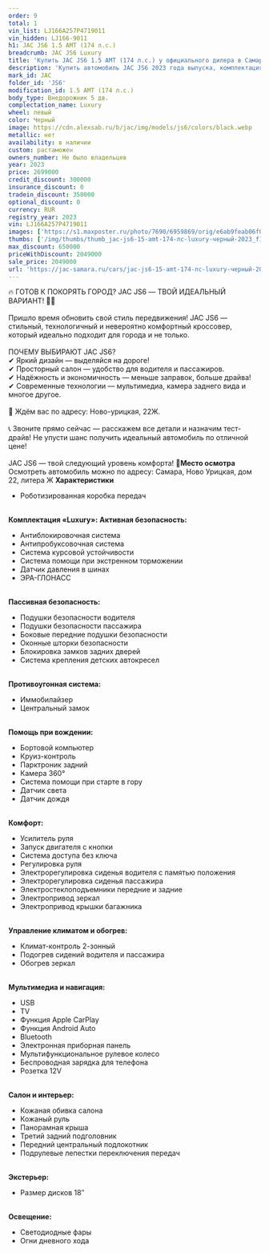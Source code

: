 ```yaml
---
order: 9
total: 1
vin_list: LJ166A257P4719011
vin_hidden: LJ166-9011
h1: JAC JS6 1.5 AMT (174 л.с.)
breadcrumb: JAC JS6 Luxury
title: 'Купить JAC JS6 1.5 AMT (174 л.с.) у официального дилера в Самаре'
description: 'Купить автомобиль JAC JS6 2023 года выпуска, комплектация Luxury, цвет - Черный, двигатель - 1.5 AMT (174 л.с.) у официального дилера в г. Самара. Стоимость данного автомобиля JAC JS6 – 2049000'
mark_id: JAC
folder_id: 'JS6'
modification_id: 1.5 AMT (174 л.с.)
body_type: Внедорожник 5 дв.
complectation_name: Luxury
wheel: левый
color: Черный
image: https://cdn.alexsab.ru/b/jac/img/models/js6/colors/black.webp
metallic: нет
availability: в наличии
custom: растаможен
owners_number: Не было владельцев
year: 2023
price: 2699000
credit_discount: 300000
insurance_discount: 0
tradein_discount: 350000
optional_discount: 0
currency: RUR
registry_year: 2023
vin: LJ166A257P4719011
images: ['https://s1.maxposter.ru/photo/7690/6959869/orig/e6ab9feab06f0d1d314d835bbcff178c.jpg?sid=14', 'https://s1.maxposter.ru/photo/7690/6959869/orig/144eadfd0d252942c32b9f52395132fa.jpg?sid=14', 'https://s1.maxposter.ru/photo/7690/6959869/orig/b76b9dbbfb776da92df43c5e44de7704.jpg?sid=14', 'https://s1.maxposter.ru/photo/7690/6959869/orig/d1a2342d8b05e700e875f8ef08643f84.jpg?sid=14', 'https://s1.maxposter.ru/photo/7690/6959869/orig/dcaf8f9bc40045adacbd2070b9ebba70.jpg?sid=14', 'https://s1.maxposter.ru/photo/7690/6959869/orig/d50458e69820252dd46b5b39b4b085d5.jpg?sid=14', 'https://s1.maxposter.ru/photo/7690/6959869/orig/ec8a866abd4375e381bd7627581dcb50.jpg?sid=14', 'https://s1.maxposter.ru/photo/7690/6959869/orig/8296b4687558b70b701728393de60370.jpg?sid=14', 'https://s1.maxposter.ru/photo/7690/6959869/orig/47bb352f9453df8e30172201ad107201.jpg?sid=14', 'https://s1.maxposter.ru/photo/7690/6959869/orig/4b0ebafa044e2b0491f56a7e0a1bd255.jpg?sid=14', 'https://s1.maxposter.ru/photo/7690/6959869/orig/1d6465f0abe26a9e77d3f44261782aa6.jpg?sid=14', 'https://s1.maxposter.ru/photo/7690/6959869/orig/6e54b694765f1b711f699e4933ac69b6.jpg?sid=14', 'https://s1.maxposter.ru/photo/7690/6959869/orig/772fe3b21d53cd4718f96fcc79c2376f.jpg?sid=14', 'https://s1.maxposter.ru/photo/7690/6959869/orig/8931e6d3bb10e9e1f4e8180e9912b7bf.jpg?sid=14', 'https://s1.maxposter.ru/photo/7690/6959869/orig/86273d4a0d1495f07572a4bf853b9cf0.jpg?sid=14', 'https://s1.maxposter.ru/photo/7690/6959869/orig/99faf46d90565e85876febad8085b8b9.jpg?sid=14', 'https://s1.maxposter.ru/photo/7690/6959869/orig/0bad7106335464c04b680bc5cccb6a08.jpg?sid=14', 'https://s1.maxposter.ru/photo/7690/6959869/orig/23fb9234144b3a5244565e614fbab289.jpg?sid=14', 'https://s1.maxposter.ru/photo/7690/6959869/orig/90b174976bf09b990b62b0febb8cdb5c.jpg?sid=14', 'https://s1.maxposter.ru/photo/7690/6959869/orig/ff4f39f7cf09750b21880ce5c05fc180.jpg?sid=14', 'https://s1.maxposter.ru/photo/7690/6959869/orig/4686b8059d629717daf2a7b962e33aee.jpg?sid=14', 'https://s1.maxposter.ru/photo/7690/6959869/orig/5155bb99464f383cf22c948fbd9eadc3.jpg?sid=14', 'https://s1.maxposter.ru/photo/7690/6959869/orig/759fd48502c0cdab9a1a8283ce21629a.jpg?sid=14', 'https://s1.maxposter.ru/photo/7690/6959869/orig/4f2f2710b99169cbcae6763961b496a8.jpg?sid=14', 'https://s1.maxposter.ru/photo/7690/6959869/orig/8041f01ecc047a35682d751fd1eb475f.jpg?sid=14', 'https://s1.maxposter.ru/photo/7690/6959869/orig/4817012aaf324e7a95f1d9e4bc44e3cc.jpg?sid=14', 'https://s1.maxposter.ru/photo/7690/6959869/orig/484d2db911b85ad02476f66d6b6f02d0.jpg?sid=14', 'https://s1.maxposter.ru/photo/7690/6959869/orig/965812d5926afe1e241b862458acfdb3.jpg?sid=14', 'https://s1.maxposter.ru/photo/7690/6959869/orig/c5a8e11ac76847df513fe4d8c58397f2.jpg?sid=14', 'https://s1.maxposter.ru/photo/7690/6959869/orig/9fcd25f1ab293ffd0dbccac9b8b9de86.jpg?sid=14', 'https://s1.maxposter.ru/photo/7690/6959869/orig/7277d1db9aea0263b80f545c28685933.jpg?sid=14', 'https://s1.maxposter.ru/photo/7690/6959869/orig/7bb7648e44dca41086f88ee5b17869b3.jpg?sid=14', 'https://s1.maxposter.ru/photo/7690/6959869/orig/389b5ae4a35f10eed2a15a62a324e0f6.jpg?sid=14', 'https://s1.maxposter.ru/photo/7690/6959869/orig/636b4370f98a22720dfe7876f24ca19b.jpg?sid=14', 'https://s1.maxposter.ru/photo/7690/6959869/orig/29a4ad4143066f29571bafb6eab4820e.jpg?sid=14', 'https://s1.maxposter.ru/photo/7690/6959869/orig/510cf9fca608acb922e184d6c7ce742f.jpg?sid=14', 'https://s1.maxposter.ru/photo/7690/6959869/orig/a02d2131ea51d0862e27a3fd579fb46e.jpg?sid=14', 'https://s1.maxposter.ru/photo/7690/6959869/orig/6b2cecdef5f87cd4c615fc56a0831647.jpg?sid=14', 'https://s1.maxposter.ru/photo/7690/6959869/orig/94bd4a60b1a418cfaf5dc21537df5745.jpg?sid=14', 'https://s1.maxposter.ru/photo/7690/6959869/orig/033596a4d0114e39abd17e54a46e579b.jpg?sid=14']
thumbs: ['/img/thumbs/thumb_jac-js6-15-amt-174-лс-luxury-черный-2023_f178c_0.webp', '/img/thumbs/thumb_jac-js6-15-amt-174-лс-luxury-черный-2023_132fa_1.webp', '/img/thumbs/thumb_jac-js6-15-amt-174-лс-luxury-черный-2023_e7704_2.webp', '/img/thumbs/thumb_jac-js6-15-amt-174-лс-luxury-черный-2023_43f84_3.webp', '/img/thumbs/thumb_jac-js6-15-amt-174-лс-luxury-черный-2023_bba70_4.webp']
max_discount: 650000
priceWithDiscount: 2049000
sale_price: 2049000
url: 'https://jac-samara.ru/cars/jac-js6-15-amt-174-лс-luxury-черный-2023/'
---
```

🔥 ГОТОВ К ПОКОРЯТЬ ГОРОД? JAC JS6 — ТВОЙ ИДЕАЛЬНЫЙ ВАРИАНТ! 🚗💨<br/>
<br/>
Пришло время обновить свой стиль передвижения! JAC JS6 — стильный, технологичный и невероятно комфортный кроссовер, который идеально подходит для города и не только.<br/>
<br/>
ПОЧЕМУ ВЫБИРАЮТ JAC JS6?<br/>
✔ Яркий дизайн — выделяйся на дороге!<br/>
✔ Просторный салон — удобство для водителя и пассажиров.<br/>
✔ Надёжность и экономичность — меньше заправок, больше драйва!<br/>
✔ Современные технологии — мультимедиа, камера заднего вида и многое другое.<br/>
<br/>
📍 Ждём вас по адресу: Ново-урицкая, 22Ж.<br/>
<br/>
📞 Звоните прямо сейчас — расскажем все детали и назначим тест-драйв! Не упусти шанс получить идеальный автомобиль по отличной цене!<br/>
<br/>
JAC JS6 — твой следующий уровень комфорта! 🚀<strong>Место осмотра</strong> Осмотреть автомобиль можно по адресу: Самара, Ново Урицкая, дом 22, литера Ж <strong>Характеристики</strong>
<ul>
<li>Роботизированная коробка передач</li>
</ul>
<br/> <strong>Комплектация «Luxury»:</strong> <strong>Активная безопасность:</strong>
<ul>
<li>Антиблокировочная система</li>
<li>Антипробуксовочная система</li>
<li>Система курсовой устойчивости</li>
<li>Система помощи при экстренном торможении</li>
<li>Датчик давления в шинах</li>
<li>ЭРА-ГЛОНАСС</li>
</ul>
<br/> <strong>Пассивная безопасность:</strong>
<ul>
<li>Подушки безопасности водителя</li>
<li>Подушки безопасности пассажира</li>
<li>Боковые передние подушки безопасности</li>
<li>Оконные шторки безопасности</li>
<li>Блокировка замков задних дверей</li>
<li>Система крепления детских автокресел</li>
</ul>
<br/> <strong>Противоугонная система:</strong>
<ul>
<li>Иммобилайзер</li>
<li>Центральный замок</li>
</ul>
<br/> <strong>Помощь при вождении:</strong>
<ul>
<li>Бортовой компьютер</li>
<li>Круиз-контроль</li>
<li>Парктроник задний</li>
<li>Камера 360°</li>
<li>Система помощи при старте в гору</li>
<li>Датчик света</li>
<li>Датчик дождя</li>
</ul>
<br/> <strong>Комфорт:</strong>
<ul>
<li>Усилитель руля</li>
<li>Запуск двигателя с кнопки</li>
<li>Система доступа без ключа</li>
<li>Регулировка руля</li>
<li>Электрорегулировка сиденья водителя с памятью положения</li>
<li>Электрорегулировка сиденья пассажира</li>
<li>Электростеклоподъемники передние и задние</li>
<li>Электропривод зеркал</li>
<li>Электропривод крышки багажника</li>
</ul>
<br/> <strong>Управление климатом и обогрев:</strong>
<ul>
<li>Климат-контроль 2-зонный</li>
<li>Подогрев сидений водителя и пассажира</li>
<li>Обогрев зеркал</li>
</ul>
<br/> <strong>Мультимедиа и навигация:</strong>
<ul>
<li>USB</li>
<li>TV</li>
<li>Функция Apple CarPlay</li>
<li>Функция Android Auto</li>
<li>Bluetooth</li>
<li>Электронная приборная панель</li>
<li>Мультифункциональное рулевое колесо</li>
<li>Беспроводная зарядка для телефона</li>
<li>Розетка 12V</li>
</ul>
<br/> <strong>Салон и интерьер:</strong>
<ul>
<li>Кожаная обивка салона</li>
<li>Кожаный руль</li>
<li>Панорамная крыша</li>
<li>Третий задний подголовник</li>
<li>Передний центральный подлокотник</li>
<li>Подрулевые лепестки переключения передач</li>
</ul>
<br/> <strong>Экстерьер:</strong>
<ul>
<li>Размер дисков 18″</li>
</ul>
<br/> <strong>Освещение:</strong>
<ul>
<li>Светодиодные фары</li>
<li>Огни дневного хода</li>
</ul>
